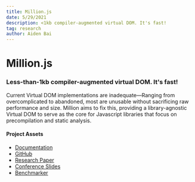 ```yaml
---
title: Million.js
date: 5/29/2021
description: <1kb compiler-augmented virtual DOM. It's fast!
tag: research
author: Aiden Bai
---
```


# Million.js

### Less-than-1kb compiler-augmented virtual DOM. It's fast!

Current Virtual DOM implementations are inadequate—Ranging from overcomplicated to abandoned, most are unusable without sacrificing raw performance and size. Million aims to fix this, providing a library-agnostic Virtual DOM to serve as the core for Javascript libraries that focus on precompilation and static analysis.

#### Project Assets

- [Documentation](https://million.js.org)
- [GitHub](https://github.com/aidenybai/million)
- [Research Paper](https://www.overleaf.com/read/sztmjdmfzykx)
- [Conference Slides](https://docs.google.com/presentation/d/e/2PACX-1vQ5ChzziKq1rgjKP0PvMVjJwd4x8_H0EdNbeUQmMzG7k8k3AloQRm86D9aEuvwzz2GtPW6JCiRTx_9P/pub?start=false&loop=false&delayms=3000)
- [Benchmarker](https://million.aidenybai.com)
